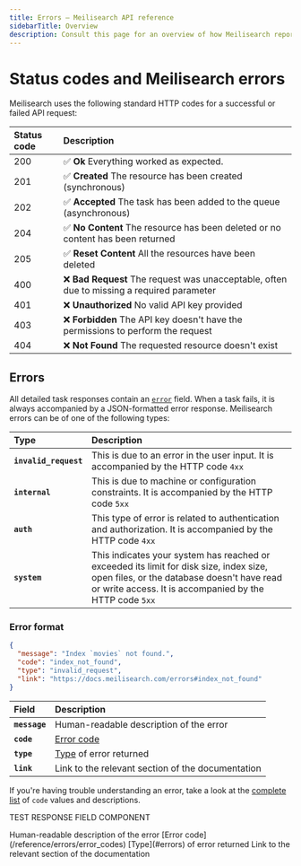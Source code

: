 ```yaml
---
title: Errors — Meilisearch API reference
sidebarTitle: Overview
description: Consult this page for an overview of how Meilisearch reports and formats error objects.
---
```


# Status codes and Meilisearch errors

Meilisearch uses the following standard HTTP codes for a successful or failed API request:

| Status code | Description                                                                                |
| :---------- | :----------------------------------------------------------------------------------------- |
| 200         | ✅ **Ok** Everything worked as expected.                                                   |
| 201         | ✅ **Created** The resource has been created (synchronous)                                 |
| 202         | ✅  **Accepted** The task has been added to the queue (asynchronous)                       |
| 204         | ✅ **No Content** The resource has been deleted or no content has been returned            |
| 205         | ✅ **Reset Content** All the resources have been deleted                                   |
| 400         | ❌ **Bad Request** The request was unacceptable, often due to missing a required parameter |
| 401         | ❌ **Unauthorized** No valid API key provided                                              |
| 403         | ❌ **Forbidden** The API key doesn't have the permissions to perform the request           |
| 404         | ❌ **Not Found** The requested resource doesn't exist                                      |

## Errors

All detailed task responses contain an [`error`](/reference/api/tasks#error) field. When a task fails, it is always accompanied by a JSON-formatted error response. Meilisearch errors can be of one of the following types:

| Type                  | Description                                                                                                                                                                                     |
| :-------------------- | :---------------------------------------------------------------------------------------------------------------------------------------------------------------------------------------------- |
| **`invalid_request`** | This is due to an error in the user input. It is accompanied by the HTTP code `4xx`                                                                                                             |
| **`internal`**        | This is due to machine or configuration constraints. It is accompanied by the HTTP code `5xx`                                                                                                   |
| **`auth`**            | This type of error is related to authentication and authorization. It is accompanied by the HTTP code `4xx`                                                                                     |
| **`system`**          | This indicates your system has reached or exceeded its limit for disk size, index size, open files, or the database doesn't have read or write access. It is accompanied by the HTTP code `5xx` |

### Error format

```json
{
  "message": "Index `movies` not found.",
  "code": "index_not_found",
  "type": "invalid_request",
  "link": "https://docs.meilisearch.com/errors#index_not_found"
}
```

| Field         | Description                                       |
| :------------ | :------------------------------------------------ |
| **`message`** | Human-readable description of the error           |
| **`code`**    | [Error code](/reference/errors/error_codes)    |
| **`type`**    | [Type](#errors) of error returned                 |
| **`link`**    | Link to the relevant section of the documentation |

If you're having trouble understanding an error, take a look at the [complete list](/reference/errors/error_codes) of `code` values and descriptions.

TEST RESPONSE FIELD COMPONENT

<ResponseField name="message" type="string">
  Human-readable description of the error   
</ResponseField>

<ResponseField name="code" type="string">
  [Error code](/reference/errors/error_codes) 
</ResponseField>

<ResponseField name="type" type="string">
  [Type](#errors) of error returned
</ResponseField>

<ResponseField name="link" type="string">
  Link to the relevant section of the documentation
</ResponseField>
